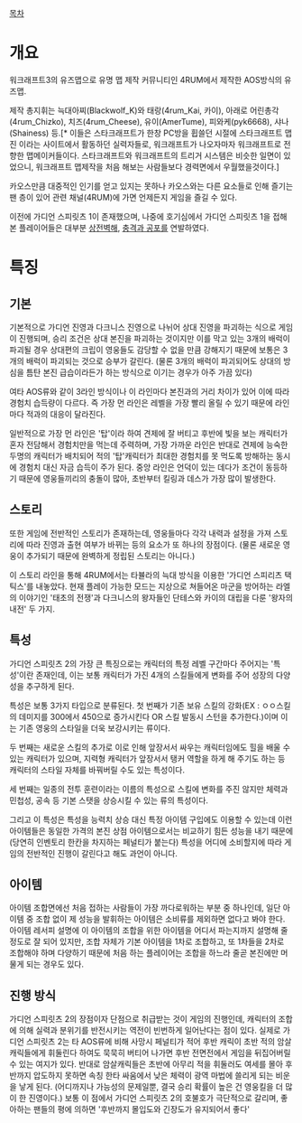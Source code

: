 [[목차]]
= 개요 =
워크래프트3의 유즈맵으로 유명 맵 제작 커뮤니티인 4RUM에서 제작한 AOS방식의 유즈맵.

제작 총지휘는 늑대아찌(Blackwolf_K)와 태랑(4rum_Kai, 카이), 아래로 어린총각(4rum_Chizko), 치즈(4rum_Cheese), 유이(AmerTume), 피와케(pyk6668), 샤나(Shainess) 등.[* 이들은 스타크래프트가 한창 PC방을 휩쓸던 시절에 스타크래프트 맵진 이라는 사이트에서 활동하던 실력자들로, 워크래프트가 나오자마자 워크래프트로 전향한 맵메이커들이다. 스타크래프트와 워크래프트의 트리거 시스템은 비슷한 일면이 있었으니, 워크래프트 맵제작을 처음 해보는 사람들보다 경력면에서 우월했을것이다.]

카오스만큼 대중적인 인기를 얻고 있지는 못하나 카오스와는 다른 요소들로 인해 즐기는 팬 층이 있어 관련 채널(4RUM)에 가면 언제든지 게임을 즐길 수 있다.

이전에 가디언 스피릿츠 1이 존재했으며, 나중에 호기심에서 가디언 스피릿츠 1을 접해본 플레이어들은 대부분 [[상전벽해]], [[충격과 공포]]를 연발하였다.

= 특징 =
== 기본 ==
기본적으로 가디언 진영과 다크니스 진영으로 나뉘어 상대 진영을 파괴하는 식으로 게임이 진행되며, 승리 조건은 상대 본진을 파괴하는 것이지만 이를 막고 있는 3개의 배럭이 파괴될 경우 상대편의 크립이 영웅들도 감당할 수 없을 만큼 강해지기 때문에 보통은 3개의 배럭이 파괴되는 것으로 승부가 갈린다. (물론 3개의 배럭이 파괴되어도 상대의 방심을 틈탄 본진 급습이라든가 하는 방식으로 이기는 경우가 아주 가끔 있다)

여타 AOS류와 같이 3라인 방식이나 이 라인마다 본진과의 거리 차이가 있어 이에 따라 경험치 습득량이 다르다. 즉 가장 먼 라인은 레벨을 가장 빨리 올릴 수 있기 때문에 라인마다 적과의 대응이 달라진다.

일반적으로 가장 먼 라인은 '탑'이라 하여 견제에 잘 버티고 후반에 빛을 보는 캐릭터가 혼자 전담해서 경험치만을 먹는데 주력하며, 가장 가까운 라인은 반대로 견제에 능숙한 두명의 캐릭터가 배치되어 적의 '탑'캐릭터가 최대한 경험치를 못 먹도록 방해하는 동시에 경험치 대신 자금 습득이 주가 된다. 중앙 라인은 언덕이 있는 데다가 조건이 동등하기 때문에 영웅들끼리의 충돌이 많아, 초반부터 킬링과 데스가 가장 많이 발생한다.

== 스토리 ==
또한 게임에 전반적인 스토리가 존재하는데, 영웅들마다 각각 내력과 설정을 가져 스토리에 따라 진영과 출현 여부가 바뀌는 등의 요소가 또 하나의 장점이다. (물론 새로운 영웅이 추가되기 때문에 완벽하게 정립된 스토리는 아니다.)

이 스토리 라인을 통해 4RUM에서는 타뷸라의 늑대 방식을 이용한 '가디언 스피리츠 택틱스'를 내놓았다. 현재 플레이 가능한 모드는 지상으로 쳐들어온 마군을 방어하는 라엘의 이야기인 '태초의 전쟁'과 다크니스의 왕자들인 단테스와 카이의 대립을 다룬 '왕자의 내전' 두 가지.

== 특성 ==
가디언 스피릿츠 2의 가장 큰 특징으로는 캐릭터의 특정 레벨 구간마다 주어지는 '특성'이란 존재인데, 이는 보통 캐릭터가 가진 4개의 스킬들에게 변화를 주어 성장의 다양성을 추구하게 된다.

특성은 보통 3가지 타입으로 분류된다. 첫 번째가 기존 보유 스킬의 강화(EX : ㅇㅇ스킬의 데미지를 300에서 450으로 증가시킨다 OR 스킬 발동시 스턴을 추가한다.)이며 이는 기존 영웅의 스타일을 더욱 보강시키는 류이다.

두 번째는 새로운 스킬의 추가로 이로 인해 앞장서서 싸우는 캐릭터임에도 힐을 배울 수 있는 캐릭터가 있으며, 지력형 캐릭터가 앞장서서 탱커 역할을 하게 해 주기도 하는 등 캐릭터의 스타일 자체를 바꿔버릴 수도 있는 특성이다.

세 번째는 일종의 전투 훈련이라는 이름의 특성으로 스킬에 변화를 주진 않지만 체력과 민첩성, 공속 등 기본 스탯을 상승시킬 수 있는 류의 특성이다.

그리고 이 특성은 특성을 능력치 상승 대신 특정 아이템 구입에도 이용할 수 있는데 이런 아이템들은 동일한 가격의 본진 상점 아이템으로서는 비교하기 힘든 성능을 내기 때문에 (당연히 인벤토리 한칸을 차지하는 페널티가 붙는다) 특성을 어디에 소비할지에 따라 게임의 전반적인 진행이 갈린다고 해도 과언이 아니다.

== 아이템 ==
아이템 조합면에선 처음 접하는 사람들이 가장 까다로워하는 부분 중 하나인데, 일단 아이템 중 조합 없이 제 성능을 발휘하는 아이템은 소비류를 제외하면 없다고 봐야 한다. 아이템 레서피 설명에 이 아이템의 조합을 위한 아이템을 어디서 파는지까지 설명해 줄 정도로 잘 되어 있지만, 조합 자체가 기본 아이템을 1차로 조합하고, 또 1차들을 2차로 조합해야 하며 다양하기 때문에 처음 하는 플레이어는 조합을 하느라 줄곧 본진에만 머물게 되는 경우도 있다.

== 진행 방식 ==
가디언 스피릿츠 2의 장점이자 단점으로 취급받는 것이 게임의 진행인데, 캐릭터의 조합에 의해 실력과 분위기를 반전시키는 역전이 빈번하게 일어난다는 점이 있다. 실제로 가디언 스피릿츠 2는 타 AOS류에 비해 사망시 페널티가 적어 후반 캐릭이 초반 적의 암살캐릭들에게 휘둘린다 하여도 묵묵히 버티어 나가면 후반 전면전에서 게임을 뒤집어버릴 수 있는 여지가 있다. 반대로 암살캐릭들은 초반에 아무리 적을 휘둘러도 여세를 몰아 후반까지 압도하지 못하면 속칭 한타 싸움에서 낮은 체력이 광역 마법에 쓸리게 되는 비운을 낳게 된다. (어디까지나 가능성의 문제일뿐, 결국 승리 확률이 높은 건 영웅킬을 더 많이 한 진영이다.)  보통 이 점에서 가디언 스피릿츠 2의 호불호가 극단적으로 갈리며, 좋아하는 팬들의 평에 의하면 '후반까지 몰입도와 긴장도가 유지되어서 좋다'
